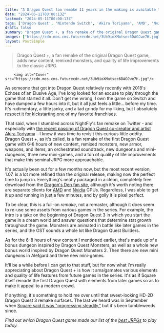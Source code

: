 ```yaml
---
title: "A Dragon Quest fan remake 11 years in the making is available to download for free, and it adds 6-8 hours of new content"
date: "2024-05-11T00:00:13Z"
lastmod: "2024-05-11T00:00:13Z"
tags: ['Dragon Quest', 'Nintendo Switch', 'Akira Toriyama', 'AMD', 'Nvidia', 'Dragon Quest Builders', 'Dragon Quest Monsters', 'JRPG', 'HD-2D']
draft: false
summary: "Dragon Quest +, a fan remake of the original Dragon Quest game, adds new content, remixed monsters, and quality of life improvements to the classic JRPG."
images: ["https://cdn.mos.cms.futurecdn.net/3Ub9ioXMotsec6DAGCwe7H.jpg"]
layout: PostSimple
---
```

> Dragon Quest +, a fan remake of the original Dragon Quest game, adds new content, remixed monsters, and quality of life improvements to the classic JRPG.


        <img alt="Cover" src="https://cdn.mos.cms.futurecdn.net/3Ub9ioXMotsec6DAGCwe7H.jpg"/>
        
As someone that got into Dragon Quest relatively recently with 2018's Echoes of an Elusive Age, I've long looked for an excuse to play through the game that started it all. Don't get me wrong, I own the game on Switch and have dumped a few hours into it, but it all just feels a little... before my time. It's rudimentary, a little janky, and a tad grindy for my liking, but I absolutely respect it for kickstarting one of my favorite franchises.

That said, when I stumbled across NightFly's fan remake on Twitter - and especially with [the recent passing of Dragon Quest co-creator and artist Akira Toriyama](https://www.gamesradar.com/tributes-from-naruto-and-one-piece-creators-fly-in-as-dragon-ball-creator-akira-toriyama-passes-away/) - I knew it was time to revisit this curious little oddity. Dragon Quest +, as it's called, is a fan remake of the first Dragon Quest game with 6-8 hours of new content, remixed monsters, new armor, weapons, and items, an orchestrated soundtrack, new dungeons and mini-dungeons, three new mini-games, and a ton of quality of life improvements that make this seminal JRPG more approachable.

It's actually been out for a few months now, but the most recent version, 1.07, is a lot more refined than the original release, making now the perfect time to jump in. Everything's neatly packaged in a clean, completely free download from the [Dragon's Den fan site](https://www.woodus.com/den/resources/dq+nightfly.php), although it's worth noting there are separate clients for [AMD](https://www.gamesradar.com/tag/amd/) and [Nvidia](https://www.gamesradar.com/tag/nvidia/) GPUs. Regardless, I was able to get it up and running in just a few minutes, and by golly it is pixel perfect.

To be clear, this is a full-on *remake*, not a remaster, although it does seem to re-use some assets from various games in the series. For example, the intro is a take on the beginning of Dragon Quest 3 in which you start the game in a dream world and answer questions that determine stat growth throughout the game. Monsters are animated in battle like later games in the series, and the OST sounds a whole lot like Dragon Quest Builders.

As for the 6-8 hours of new content I mentioned earlier, that's made up of a bonus dungeon inspired by Dragon Quest Monsters, as well as a whole new bonus world inspired by Dragon Quest Monsters 2. Then there are new mini dungeons in Alefgard and three new mini-games. 

It'll be a while before I can get to that stuff, but for now what I'm really appreciating about Dragon Quest + is how it amalgamates various elements and quality of life features from future games in the series. It's as if Square itself remade the first Dragon Quest with elements from later games so as to make it appeal to a modern crowd.

If anything, it's something to hold me over until that sweet-looking HD-2D Dragon Quest 3 remake surfaces. The last we heard was in September when [Square said it was "progressing steadily,"](https://www.gamesradar.com/jrpg-fans-rejoice-to-learn-dragon-quest-3-hd-is-progressing-quite-steadily-despite-years-of-silence/) but it's been tumbleweeds since.

*Find out which Dragon Quest game made our list of the *[<em>best JRPGs</em>](https://www.gamesradar.com/best-jrpgs/)* to play today.*
        
